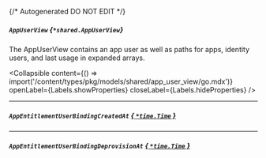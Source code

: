 {/* Autogenerated DO NOT EDIT  */}

##### `AppUserView` *{`*shared.AppUserView`}*
The AppUserView contains an app user as well as paths for apps, identity users, and last usage in expanded arrays.

<Collapsible content={() => import('/content/types/pkg/models/shared/app_user_view/go.mdx')} openLabel={Labels.showProperties} closeLabel={Labels.hideProperties} />


---
##### `AppEntitlementUserBindingCreatedAt` [*{ `*time.Time` }*](https://pkg.go.dev/time#Time)

---
##### `AppEntitlementUserBindingDeprovisionAt` [*{ `*time.Time` }*](https://pkg.go.dev/time#Time)


